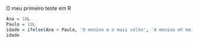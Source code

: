 ```{r}
```
O meu primeiro teste em R

```{r}
Ana = 18L
Paulo = 10L
idade = ifelse(Ana < Paulo, 'O menino e o mais velho', 'A menina eh mais velha')
idade

```

